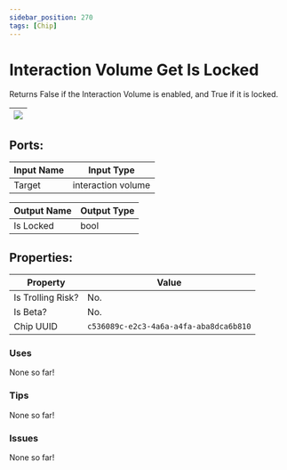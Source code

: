 ```yaml
---
sidebar_position: 270
tags: [Chip]
---
```


# Interaction Volume Get Is Locked


Returns False if the Interaction Volume is enabled, and True if it is locked.

| ![](https://images-ext-2.discordapp.net/external/MPmIaQzlEPmgGWlgi-WxBBXt0Bjv_zWPkg1y1f_sy3s/https/www.recroomcircuits.com/image/circuit/absolute-value?width=206&height=108) |
|-----|

## Ports:

| Input Name | Input Type |
|-----------|-----------|
| Target | interaction volume |

| Output Name | Output Type |
|-----------|-----------|
| Is Locked | bool |

## Properties:

| Property  | Value |
|-------------------|-----------|
| Is Trolling Risk? | No. |
| Is Beta? | No. |
| Chip UUID | `c536089c-e2c3-4a6a-a4fa-aba8dca6b810` |

### Uses

None so far!

### Tips

None so far!

### Issues

None so far!